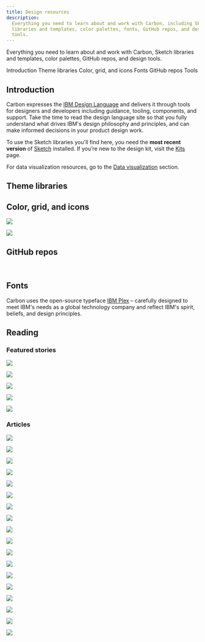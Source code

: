 ```yaml
---
title: Design resources
description:
  Everything you need to learn about and work with Carbon, including Sketch
  libraries and templates, color palettes, fonts, GitHub repos, and design
  tools.
---
```


<PageDescription>

Everything you need to learn about and work with Carbon, Sketch libraries and
templates, color palettes, GitHub repos, and design tools.

</PageDescription>

<AnchorLinks>
  <AnchorLink>Introduction</AnchorLink>
  <AnchorLink>Theme libraries</AnchorLink>
  <AnchorLink>Color, grid, and icons</AnchorLink>
  <AnchorLink>Fonts</AnchorLink>
  <AnchorLink>GitHub repos</AnchorLink>
  <AnchorLink>Tools</AnchorLink>
</AnchorLinks>

## Introduction

Carbon expresses the [IBM Design Language](https://www.ibm.com/design/language/)
and delivers it through tools for designers and developers including guidance,
tooling, components, and support. Take the time to read the design language site
so that you fully understand what drives IBM's design philosophy and principles,
and can make informed decisions in your product design work.

To use the Sketch libraries you'll find here, you need the **most recent
version** of [Sketch](<[https://www.sketch.com/](https://www.sketch.com/)>)
installed. If you’re new to the design kit, visit the
[Kits](designing/kits/sketch) page.

For data visualization resources, go to the
[Data visualization](<[https://www.carbondesignsystem.com/data-visualization/color-palettes](/data-visualization/color-palettes)>)
section.

## Theme libraries

<Row className="resource-card-group">
  <Column colLg={4} colMd={4} noGutterSm>
    <ResourceCard
      subTitle="White theme"
      href="sketch://add-library/cloud/557b75ff-67d3-41ab-ada5-fa25447218c1"
      actionIcon="download">
      <MdxIcon name="sketch" />
    </ResourceCard>
  </Column>
  <Column colLg={4} colMd={4} noGutterSm>
    <ResourceCard
      subTitle="Gray 10 theme"
      href="sketch://add-library/cloud/b4ea2a21-4b1a-4c64-99dc-a1365eff5d5f"
      actionIcon="download">
      <MdxIcon name="sketch" />
    </ResourceCard>
  </Column>
  <Column colLg={4} colMd={4} noGutterSm>
    <ResourceCard
      subTitle="Gray 90 theme"
      href="sketch://add-library/cloud/a324c6dd-df97-435e-b79f-3a29e04922fc"
      actionIcon="download">
      <MdxIcon name="sketch" />
    </ResourceCard>
  </Column>
  <Column colLg={4} colMd={4} noGutterSm>
    <ResourceCard
      subTitle="Gray 100 theme"
      href="sketch://add-library/cloud/9d47a4fd-70dd-44ff-bc57-22c79da8e477"
      actionIcon="download">
      <MdxIcon name="sketch" />
    </ResourceCard>
  </Column>
</Row>

## Color, grid, and icons

<Row className="resource-card-group">
<Column colLg={4} colMd={4} noGutterSm>
  <ResourceCard
    subTitle="RGB color palettes (.ase and .clr)"
    href="https://github.com/carbon-design-system/carbon/raw/master/packages/colors/artifacts/IBM_Colors.zip"
    actionIcon="download">

![](/images/ase.png)

  </ResourceCard>
</Column>
<Column colMd={4} colLg={4} noGutterSm>
    <ResourceCard
      subTitle="IBM Design Language library"
      href="sketch://add-library/cloud/nwqmk"
      actionIcon="download">
<MdxIcon name="sketch" />
  </ResourceCard>
</Column>
<Column colMd={4} colLg={4} noGutterSm>
  <ResourceCard
    subTitle="IBM Icons (16px, 20px) library"
    href="sketch://add-library/cloud/KW2yr"
    actionIcon="download">

<MdxIcon name="sketch" />

</ResourceCard>
</Column>
<Column colMd={4} colLg={4} noGutterSm>
  <ResourceCard
    subTitle="IBM Icons (24px, 32px) library"
    href="sketch://add-library/cloud/2bwkM"
    actionIcon="download">

<MdxIcon name="sketch" />

</ResourceCard>
</Column>
<Column colMd={4} colLg={4} noGutterSm>
  <ResourceCard
    subTitle="IBM Grid template"
    href="https://www.sketch.com/s/3a3f3f2d-94d7-4c16-8e2e-88ba80a6382e"
    actionIcon="launch">

<MdxIcon name="sketch" />

</ResourceCard>
</Column>
<Column colLg={4} colMd={4}  noGutterSm>
  <ResourceCard
    subTitle="UI Shell template"
    href="https://www.sketch.com/s/6a8e1d7b-f00a-4d8d-9d83-79ecf4dc12a0"
    actionIcon="launch">
    <MdxIcon name="sketch" />
  </ResourceCard>
</Column>

<Column colLg={4} colMd={4} noGutterSm>
  <ResourceCard
    subTitle="Color contrast checker"
    href="https://marijohannessen.github.io/color-contrast-checker/"
    >

![](images/color-contrast-icon.png)

  </ResourceCard>
</Column>
</Row>

## GitHub repos

<Row className="resource-card-group">
<Column colLg={4} colMd={4} noGutterSm>
  <ResourceCard
    subTitle="Carbon design kit"
    href="https://github.com/carbon-design-system/carbon-design-kit"
    >

<MdxIcon name="github" />

  </ResourceCard>
</Column>
<Column colLg={4} colMd={4} noGutterSm>
  <ResourceCard
    subTitle="IBM Design Language and Icon Kits"
    href="https://github.com/IBM/design-kit"
    >

<MdxIcon name="github" />

  </ResourceCard>
</Column>
</Row>

<br />

## Fonts

Carbon uses the open-source typeface [IBM Plex](https://github.com/ibm/plex) –
carefully designed to meet IBM's needs as a global technology company and
reflect IBM's spirit, beliefs, and design principles.

## Reading

### Featured stories

<Row>
<Column colLg={4} colMd={4}  noGutterMdLeft>
  <ArticleCard
    title="Writing Is Designing"
    href="https://rosenfeldmedia.com/books/writing-is-designing/">

![](images/writing-is-designing.png)

  </ArticleCard>
</Column>
<Column colLg={4} colMd={4} noGutterMdLeft>
  <ArticleCard
    title="Smashing Magazine’s “Design Systems” Book"
    href="https://www.smashingmagazine.com/design-systems-book/">

![](images/Featured_01.png)

  </ArticleCard>
</Column>

<Column colLg={4} colMd={4}  noGutterMdLeft>
  <ArticleCard
    title="Path to Design System Maturity"
    href="https://medium.com/ux-power-tools/the-path-to-design-system-maturity-d403daba692a">

![](images/Featured_03.png)

  </ArticleCard>
</Column>
<Column  colLg={4} colMd={4} noGutterMdLeft>
  <ArticleCard
    title="Responsive Web Design Podcast"
    href="https://responsivewebdesign.com/podcast/ibm-carbon/">

![](images/Featured_04.png)

  </ArticleCard>
</Column>
<Column colLg={4} colMd={4}  noGutterMdLeft>
  <ArticleCard
    title="UX Pin Virtual Design Summit"
    href="https://www.youtube.com/watch?v=eSvq5MieOdw&t=144s">

![](images/Featured_05.png)

  </ArticleCard>
</Column>
</Row>

### Articles

<Row>

<Column colLg={4} colMd={4} noGutterMdLeft>

<ArticleCard
    title="Seven new UX patterns for Carbon"
    author="Jan Child"
    date="January 9, 2020"
    href="https://medium.com/carbondesign/seven-new-ux-patterns-for-carbon-f4a18c20c535"
    >

![](images/patterns_announcement.png)

</ArticleCard>
</Column>
<Column colLg={4} colMd={4} noGutterMdLeft>

<ArticleCard
    title="New in Carbon: October 2019"
    author="Tyler Tate"
    date="October 10, 2019"
    href="https://medium.com/carbondesign/october-release-fadc38b757ad"
    >

![](images/v10.7-release.png)

</ArticleCard>
</Column>
<Column colLg={4} colMd={4} noGutterMdLeft>
<ArticleCard
    title="Help build Carbon — Hacktoberfest 2019"
    author="Connor Leech"
    date="October 1, 2019"
    href="https://medium.com/carbondesign/help-build-carbon-hacktoberfest-2019-dbf337305c92"
    >

![](/images/hacktoberfest.png)

</ArticleCard>
</Column>
<Column colLg={4} colMd={4} noGutterMdLeft>
<ArticleCard
    title="Because, colors are beautiful"
    author="Shixie Shi Trofimov"
    date="September 25, 2019"
    href="https://medium.com/carbondesign/because-colors-are-beautiful-52dd4cc39f09"
    >

![](/images/because-colors.png)

</ArticleCard>
</Column>
<Column colLg={4} colMd={4} noGutterMdLeft>
<ArticleCard
    title="What’s around the Carbon corner: October 🎃"
    author="Josefina Mancilla"
    date="September 6, 2019"
    href="https://medium.com/carbondesign/whats-around-the-carbon-corner-october-a47532f2933"
    >

![](/images/october_release.png)

</ArticleCard>
</Column>
<Column colLg={4} colMd={4} noGutterMdLeft>
<ArticleCard
    title="Carbon for IBM Security"
    author="Jen Downs"
    date="August 20, 2019"
    href="https://medium.com/carbondesign/carbon-for-ibm-security-986ccfe5c012"
    >

![](/images/security_pic.png)

</ArticleCard>
</Column>
<Column colLg={4} colMd={4} noGutterMdLeft>
<ArticleCard
    title="Carbon: July recap + August preview"
    author="Josefina Mancilla"
    date="July 26, 2019"
    href="https://medium.com/carbondesign/carbon-july-preview-whats-coming-in-august-7a2483ea6ac9"
    >

![](/images/Aug_preview_rev_2.png)

</ArticleCard>
</Column>
<Column colLg={4} colMd={4} noGutterMdLeft>
<ArticleCard
    title="Carbon June(ish) preview"
    author="Alison Joseph"
    date="June 12, 2019"
    href="https://medium.com/carbondesign/carbon-june-ish-preview-9c5843258933"
    >

![](../resources/images/june_option_3.png)

</ArticleCard>
</Column>
<Column colLg={4} colMd={4} noGutterMdLeft>
<ArticleCard
    title="Carbon v10.3.0 (May 2019)"
    author="Josh Black"
    date="June 6, 2019"
    href="https://medium.com/carbondesign/carbon-v10-3-0-may-2019-41b1f970f0ce"
    >

![](../resources/images/10_3-image.png)

</ArticleCard>
</Column>
<Column colLg={4} colMd={4} noGutterMdLeft>
<ArticleCard
    title="Essentials: Learn to build with Carbon"
    author="Matt Rosno"
    date="May 15, 2019"
    href="https://medium.com/carbondesign/essentials-learn-to-build-with-carbon-1d11ce05125f"
    >

![](../resources/images/code_palette.png)

</ArticleCard>
</Column>
<Column colLg={4} colMd={4} noGutterMdLeft>
<ArticleCard
    title="Carbon is moving to a monorepo"
    author="Josh Black"
    date="May 10, 2019"
    href="https://medium.com/carbondesign/carbon-is-moving-to-a-monorepo-c6bfcbe87de0"
    >

![](../resources/images/mono_repo_teal.png)

</ArticleCard>
</Column>
<Column colLg={4} colMd={4} noGutterMdLeft>
<ArticleCard
    title="Carbon dark themes are here"
    author="Lauren Rice"
    date="April 29, 2019"
    href="https://medium.com/carbondesign/carbon-dark-themes-are-here-a18910a0f910"
    >

![](../resources/images/carbon_themes.png)

</ArticleCard>
</Column>
<Column colLg={4} colMd={4} noGutterMdLeft>
<ArticleCard
    title="Carbon v10 Release"
    author="Robin Cannon"
    date="April 4, 2019"
    href="https://medium.com/carbondesign/carbon-v10-release-812eacb7da7f"
    >

![](../resources/images/bee_70.png)

</ArticleCard>
</Column>
<Column colLg={4} colMd={4} noGutterMdLeft>
  <ArticleCard
    title="Design with Carbon: Update your Sketch symbols to V10"
    author="Anna Gonzales"
    date="April 2, 2019"
    href="https://medium.com/carbondesign/design-with-carbon-update-your-sketch-symbols-to-v10-ef3132ea2e97"
    >

![](../resources/images/designing_with_carbon.png)

  </ArticleCard>
</Column>
<Column colLg={4} colMd={4}  noGutterMdLeft>
  <ArticleCard
    title="Minimal CSS with Carbon"
    author="Josh Black"
    date="April 1, 2019"
    href="https://medium.com/carbondesign/minimal-css-with-carbon-b0c089ccfa71"
    >

![](../resources/images/minimal_css.png)

  </ArticleCard>
</Column>
<Column colLg={4} colMd={4} noGutterMdLeft>
  <ArticleCard
    title="What to expect in Carbon 10"
    author="Robin Cannon"
    date="December 10, 2018"
    href="https://medium.com/carbondesign/what-to-expect-in-carbon-10-5af1bd6e25f6">

![](images/Carbon_what_to_expect.png)

  </ArticleCard>
</Column>
<Column colLg={4} colMd={4} noGutterMdLeft>
  <ArticleCard
    title="Up & Running with Carbon React in less than 5 minutes"
    author="Josh Black"
    date="October 19, 2018"
    href="https://medium.com/carbondesign/up-running-with-carbon-react-in-less-than-5-minutes-25d43cca059e">

![](images/Article_02.png)

  </ArticleCard>
</Column>
<Column colLg={4} colMd={4}  noGutterMdLeft>
  <ArticleCard
    title="Hacktoberfest with Carbon"
    author="Josh Black"
    date="October 16, 2018"
    href="https://medium.com/carbondesign/hacktoberfest-with-carbon-95c48943f586">

![](images/Article_03.png)

  </ArticleCard>
</Column>
</Row>
